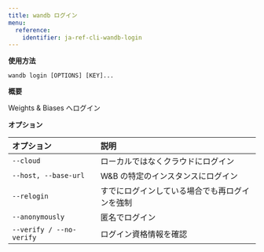 ---
title: wandb ログイン
menu:
  reference:
    identifier: ja-ref-cli-wandb-login
---

**使用方法**

`wandb login [OPTIONS] [KEY]...`

**概要**

Weights & Biases へログイン


**オプション**

| **オプション** | **説明** |
| :--- | :--- |
| `--cloud` | ローカルではなくクラウドにログイン |
| `--host, --base-url` | W&B の特定のインスタンスにログイン |
| `--relogin` | すでにログインしている場合でも再ログインを強制 |
| `--anonymously` | 匿名でログイン |
| `--verify / --no-verify` | ログイン資格情報を確認 |